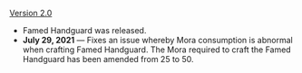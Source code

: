 {{Change History/Header}}
[[Version 2.0]]
* Famed Handguard was released.
* '''July 29, 2021''' &mdash; Fixes an issue whereby Mora consumption is abnormal when crafting Famed Handguard. The Mora required to craft the Famed Handguard has been amended from 25 to 50.